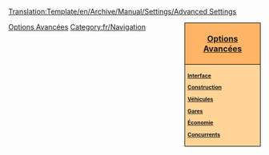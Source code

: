 <noinclude>[[Translation:Template/en/Archive/Manual/Settings/Advanced Settings]]</noinclude><noinclude></noinclude><div style="float:right; padding-left:12px; background:#ffffff;">
<div style="width:140px; border:1px solid #000000; background:#ffb466; padding:5px; -moz-border-radius-topleft:5px; -moz-border-radius-topright:5px; font-size: 12pt;">
<center><strong><font size="3">[[fr/Options Avancées|Options Avancées]]</font></strong></center>
</div>
<div style="width:140px;  border:1px solid black; border-top-width: 0px; background:#ffd496; padding:5px; -moz-border-radius-bottomleft:5px; -moz-border-radius-bottomright:8px; font-size: 8pt;">
<strong>
[[fr/Archive/Manual/Settings/Options avancées/Interface|Interface]]

[[fr/Archive/Manual/Settings/Options avancées/Construction|Construction]]

[[fr/Archive/Manual/Settings/Options avancées/Véhicules|Véhicules]]

[[fr/Archive/Manual/Settings/Options avancées/Stations|Gares]]

[[fr/Archive/Manual/Settings/Options Avancées/Économie|Économie]]

[[fr/Archive/Manual/Settings/Options avancées/Compétiteurs|Concurrents]]
</strong>
</div>
</div><noinclude>

[[Category:fr/Modèles|Options Avancées]][[Category:fr/Navigation]]
</noinclude>